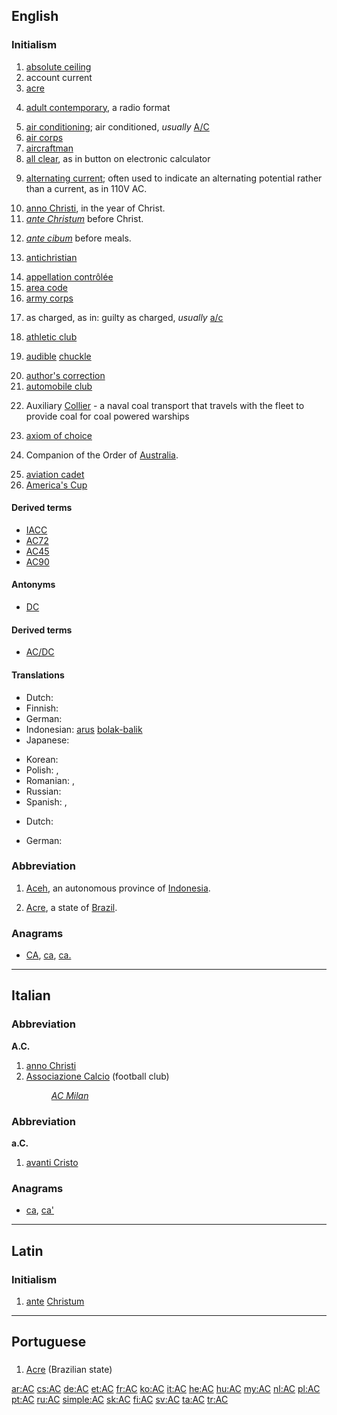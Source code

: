 {{also|Appendix:Variations of "ac"}}
==English==
{{wikipedia}}
===Initialism===
{{head|en}}

# [[absolute ceiling]]
# account current
# [[acre]]
# {{context|music|lang=en}} [[adult contemporary]], a radio format
# [[air conditioning]]; air conditioned, ''usually'' [[A/C]]
# [[air corps]]
# [[aircraftman]]
# [[all clear]], as in button on electronic calculator
# {{context|electricity|lang=en}} [[alternating current]]; often used to indicate an alternating potential rather than a current, as in 110V AC.
# [[anno Christi]], in the year of Christ.
# ''[[ante Christum]]'' before Christ. 
# {{context|medical|lang=en}} ''[[ante cibum]]'' before meals. 
# {{context|religion|lang=en}} [[antichristian]]
# [[appellation contrôlée]]
# [[area code]]
# [[army corps]]
# {{context|legal|lang=en}} as charged, as in:  guilty as charged, ''usually'' [[a/c]]
# [[athletic club]]
# {{context|Internet|slang|lang=en}} [[audible]] [[chuckle]] {{rfex}}
# [[author's correction]]
# [[automobile club]]
# {{context|US|military|lang=en}} Auxiliary [[collier|Collier]] - a naval coal transport that travels with the fleet to provide coal for coal powered warships
# {{context|set theory|lang=en}} [[axiom of choice]]
# {{context|Australia|lang=en}} Companion of the Order of [[Australia]].
# [[aviation cadet]]
# [[America's Cup]] {{gloss|competition yacht sailing match racing regatta}}

====Derived terms====
{{sense|America's Cup}}
* [[IACC]]
* [[AC72]]
* [[AC45]]
* [[AC90]]

====Antonyms====
* [[DC]]

====Derived terms====
* [[AC/DC]]

====Translations====
{{trans-top|alternating current}}
* Dutch: {{t+|nl|wisselstroom}}
* Finnish: {{t+|fi|vaihtovirta}}
* German: {{t+|de|Wechselstrom|m}}
* Indonesian: [[arus]] [[bolak-balik]]
* Japanese: {{t+|ja|交流|tr=こうりゅう, kōryū}}
{{trans-mid}}
* Korean: {{t+|ko|교류|tr=[[交流]], gyoryu}}
* Polish: {{t|pl|prąd zmienny}}, {{t|pl|prąd przemienny}}
* Romanian: {{t+|ro|curent alternativ|m}}, {{t|ro|c.a.}}
* Russian: {{t+|ru|переменный ток|m|sc=Cyrl|tr=pereménnyj tok}}
* Spanish: {{t|es|CA}}, {{t|es|corriente alterna}}
{{trans-bottom}}
{{trans-top|alternating potential}}
* Dutch: {{t+|nl|wisselspanning}}
{{trans-mid}}
* German: {{t|de|Wechselspannung}}
{{trans-bottom}}

===Abbreviation===
{{head|en}}

# [[Aceh]], an autonomous province of [[Indonesia]].
# {{context|geography|lang=en}} [[Acre]], a state of [[Brazil]].

===Anagrams===
* [[CA#English|CA]], [[ca#English|ca]], [[ca.#English|ca.]]

----

==Italian==

===Abbreviation===
'''A.C.'''

# [[anno Christi]]
# [[Associazione Calcio]] (football club)
#: ''[[w:AC Milan|AC Milan]]''

===Abbreviation===
'''a.C.'''

# [[avanti Cristo]]

===Anagrams===
* [[ca#Italian|ca]], [[ca'#Italian|ca']]

----

==Latin==

===Initialism===
{{head|en}}

# [[ante]] [[Christum]]

----

==Portuguese==

==={{abbreviation-old|pt}}===
{{head|en}}

# [[Acre]] (Brazilian state)

[[ar:AC]]
[[cs:AC]]
[[de:AC]]
[[et:AC]]
[[fr:AC]]
[[ko:AC]]
[[it:AC]]
[[he:AC]]
[[hu:AC]]
[[my:AC]]
[[nl:AC]]
[[pl:AC]]
[[pt:AC]]
[[ru:AC]]
[[simple:AC]]
[[sk:AC]]
[[fi:AC]]
[[sv:AC]]
[[ta:AC]]
[[tr:AC]]